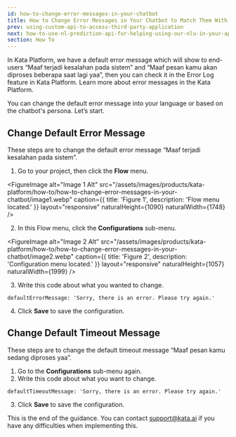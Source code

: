 ```yaml
---
id: how-to-change-error-messages-in-your-chatbot
title: How to Change Error Messages in Your Chatbot to Match Them With Chatbot Persona
prev: using-custom-api-to-access-third-party-application
next: how-to-use-nl-prediction-api-for-helping-using-our-nlu-in-your-app
section: How To
---
```


In Kata Platform, we have a default error message which will show to end-users “Maaf terjadi kesalahan pada sistem” and “Maaf pesan kamu akan diproses beberapa saat lagi yaa”, then you can check it in the Error Log feature in Kata Platform. Learn more about error messages in the Kata Platform.

You can change the default error message into your language or based on the chatbot's persona. Let’s start.

## Change Default Error Message

These steps are to change the default error message “Maaf terjadi kesalahan pada sistem”.

1. Go to your project, then click the **Flow** menu.

<FigureImage
  alt="Image 1 Alt"
  src="/assets/images/products/kata-platform/how-to/how-to-change-error-messages-in-your-chatbot/image1.webp"
  caption={{ title: 'Figure 1', description: 'Flow menu located.' }}
  layout="responsive"
  naturalHeight={1090}
  naturalWidth={1748}
/>

2. In this Flow menu, click the **Configurations** sub-menu.

<FigureImage
  alt="Image 2 Alt"
  src="/assets/images/products/kata-platform/how-to/how-to-change-error-messages-in-your-chatbot/image2.webp"
  caption={{ title: 'Figure 2', description: 'Configuration menu located.' }}
  layout="responsive"
  naturalHeight={1057}
  naturalWidth={1999}
/>

3. Write this code about what you wanted to change.

```
defaultErrorMessage: 'Sorry, there is an error. Please try again.'
```

4. Click **Save** to save the configuration.

## Change Default Timeout Message

These steps are to change the default timeout message “Maaf pesan kamu sedang diproses yaa”.

1. Go to the **Configurations** sub-menu again.
2. Write this code about what you want to change.

```
defaultTimeoutMessage: 'Sorry, there is an error. Please try again.'
```

3. Click **Save** to save the configuration.

This is the end of the guidance. You can contact <a href="mailto:support@kata.ai">support@kata.ai</a> if you have any difficulties when implementing this.
